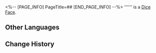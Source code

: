 <%-- [PAGE_INFO]
PageTitle=##
[END_PAGE_INFO] --%>
{{Item Infobox
|id          = 250502
|image       = Item .png
|type        = Dice Face
|invCategory = 
|rarity      = 5
|effect      = 
|description = 
}}
'''''' is a [[Dice Face]].

==Other Languages==
{{Other Languages
|en   = 
|zhs  = 
|zht  = 
|ja   = 
|ko   = 
|es   = 
|fr   = 
|ru   = 
|th   = 
|vi   = 
|de   = 
|id   = 
|pt   = 
}}

==Change History==
{{Change History|1.6}}